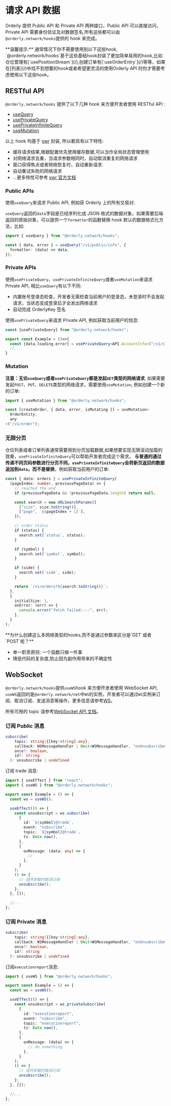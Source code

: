 
# 请求 API 数据

Orderly 提供 Public API 和 Private API 两种接口，Public API 可以直接访问，Private API 需要身份验证及对数据签名,所有这些都可以由`@orderly.network/hooks`提供的 hook 来完成。

<Callout type="info">
  **温馨提示:** 通常情况下你不需要使用到以下这些hook,
  `@orderly.network/hooks`基于这些基础hook封装了更加简单易用的hook,比如仓位管理有[`usePositionStream`](/),创建订单有[`useOrderEntry`](/)等等，如果在[列表](/)中找不到想要的hook或者希望更灵活的使用Orderly
  API 时你才需要考虑使用以下这些hook。
</Callout>

## RESTful API

`@orderly.network/hooks` 提供了以下几种 hook 来方便开发者使用 RESTful API :

- [useQuery](/)
- [usePrivateQuery](/)
- [usePrivateInfiniteQuery](/)
- [useMutation](/)

以上 hook 均基于 [swr](https://swr.vercel.app/) 封装, 所以都具有以下特性:

- 缓存请求结果,根据配置优先使用缓存数据,可以当作全局状态管理使用
- 对网络请求去重，当请求参数相同时，自动取消重复的网络请求
- 窗口获得焦点或者网络恢复时，自动重新请求.
- 自动重试失败的网络请求
- ...更多特性可参考 [swr 官方文档](https://swr.vercel.app/)

### Public APIs

使用`useQuery`来请求 Public API, 例如获 Orderly 上的所有交易对:

<CodeLive code={queryConfigRaw} disabled />

`useQuery`返回的`data`字段是已经序列化成 JSON 格式的数据对象，如果需要后端返回的原始对象，可以提供一个`formatter`的函数替换 hook 默认的数据格式化方法，比如:

```typescript {4}
import { useQuery } from "@orderly.network/hooks";

const { data, error } = useQuery("/v1/public/info", {
  formatter: (data) => data,
});
```

### Private APIs

使用`usePrivateQuery`、`usePrivateInfiniteQuery`或者`useMutation`来请求 Private API, 相比`useQuery`有以下不同:

- 内置账号登录态检查，开发者无需检查当前用户的登录态，未登录时不会发起请求，当状态变成登录后才会发出网络请求
- 自动完成 OrderlyKey 签名

使用`usePrivateQuery`来请求 Private API, 例如获取当前用户的信息:

```typescript
const {usePrivateQuery} from "@orderly.network/hooks";

export const Example = ()=>{
  const {data,loading,error} = usePrivateQuery<API.AccountInfo>("/v1/client/info");
  //...
}
```

<CodeLive code={clientConfigRaw} disabled isPublic={false} />

### Mutation

**注意：无论`useQuery`或者`usePrivateQuery`都是发起`GET`类型的网络请求**, 如果需要发起`POST`、`PUT`、`DELETE`类型的网络请求，需要使用`useMutation`, 例如创建一个新的订单:

```typescript
import { useMutation } from "@orderly.network/hooks";

const [createOrder, { data, error, isMutating }] = useMutation<
  OrderEntity,
  any
>("/v1/order");
```

### 无限分页

仓位列表或者订单列表通常需要用到分页加载数据,如果想要实现无限滚动加载的效果，`usePrivateInfiniteQuery`可以帮助开发者完成这个需求。
**与普通的通过传递不同页码参数进行分页不同，`usePrivateInfiniteQuery`会将新页返回的数据追加到`data`，而不是替换**，例如获取当前用户的订单:

```typescript
const { data: orders } = usePrivateInfiniteQuery(
  (pageIndex: number, previousPageData) => {
    // reached the end
    if (previousPageData && !previousPageData.length) return null;

    const search = new URLSearchParams([
      ["size", size.toString()],
      ["page", `${pageIndex + 1}`],
    ]);

    // order status
    if (status) {
      search.set(`status`, status);
    }

    if (symbol) {
      search.set(`symbol`, symbol);
    }

    if (side) {
      search.set(`side`, side);
    }

    return `/v1/orders?${search.toString()}`;
  },
  {
    initialSize: 1,
    onError: (err) => {
      console.error("fetch failed::::", err);
    },
  }
);
```

<Callout>
  **为什么创建这么多网络类型的hooks,而不是通过参数来区分是`GET`或者`POST`呢？**
  <ul className="list-disc">
    <li>单一职责原则: 一个函数只做一件事</li>
    <li>降低代码的复杂度,防止因为副作用带来的不确定性</li>
  </ul>
</Callout>

## WebSocket

`@orderly.network/hooks`提供`useWS`hook 来方便开发者使用 WebSocket API, `useWS`返回的是`@orderly.network/net`中`WS`的实例，开发者可以通过`WS`实例来订阅、取消订阅、发送消息等操作，更多信息请参考[WS](/)。

所有可用的 topic 请参考[WebSocket API 文档](/api)。

### 订阅 Public 消息

```typescript
subscribe(
    topic: string|{[key:string]:any},
    callback: WSMessageHandler | Omit<WSMessageHandler, "onUnsubscribe">,
    once?: boolean,
    id?: string
  ): unsubscribe | undefined

```

订阅 trade 消息:

```typescript
import { useEffect } from "react";
import { useWS } from "@orderly.network/hooks";

export const Example = () => {
  const ws = useWS();

  useEffect(() => {
    const unsubscript = ws.subscribe(
      {
        id: `${symbol}@trade`,
        event: "subscribe",
        topic: `${symbol}@trade`,
        ts: Date.now(),
      },
      {
        onMessage: (data: any) => {
          //
        },
      }
    );
    () => {
      // 组件卸载时取消订阅
      unsubscribe();
    };
  }, []);

  //...
};
```

### 订阅 Private 消息

```typescript
subscribe(
    topic: string|{[key:string]:any},
    callback: WSMessageHandler | Omit<WSMessageHandler, "onUnsubscribe">,
    once?: boolean,
    id?: string
  ): unsubscribe | undefined

```

订阅`executionreport`消息:

```typescript
import { useWS } from "@orderly.network/hooks";

export const Example = () => {
  const ws = useWS();

  useEffect(() => {
    const unsubscript = ws.privateSubscribe(
      {
        id: "executionreport",
        event: "subscribe",
        topic: "executionreport",
        ts: Date.now(),
      },
      {
        onMessage: (data) => {
          // do something
        },
      }
    );
    () => {
      // 组件卸载时取消订阅
      unsubscribe();
    };
  }, []);

  //...
};
```
